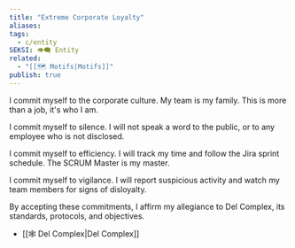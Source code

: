 ```yaml
---
title: "Extreme Corporate Loyalty"
aliases: 
tags:
  - c/entity
SEKSI: 👁️‍🗨️ Entity
related:
  - "[[🗺️ Motifs|Motifs]]"
publish: true
---
```



I commit myself to the corporate culture. My team is my family. This is more than a job, it's who I am.

I commit myself to silence. I will not speak a word to the public, or to any employee who is not disclosed.

I commit myself to efficiency. I will track my time and follow the Jira sprint schedule. The SCRUM Master is my master.

I commit myself to vigilance. I will report suspicious activity and watch my team members for signs of disloyalty.

By accepting these commitments, I affirm my allegiance to Del Complex, its standards, protocols, and objectives.

- [[🕸️ Del Complex|Del Complex]]
